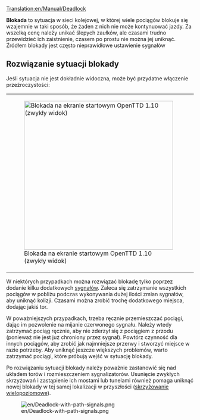 [[Translation:en/Manual/Deadlock]]

'''Blokada''' to sytuacja w sieci kolejowej, w której wiele pociągów blokuje się wzajemnie w taki sposób, że żaden z nich nie może kontynuować jazdy. Za wszelką cenę należy unikać ślepych zaułków, ale czasami trudno przewidzieć ich zaistnienie, czasem po prostu nie można jej uniknąć. Źródłem blokady jest często nieprawidłowe ustawienie sygnałów

== Rozwiązanie sytuacji blokady ==

Jeśli sytuacja nie jest dokładnie widoczna, może być przydatne włączenie przeźroczystości:

{|
|[[File:en/Deadlock titlescreen 1.10 untr.png|400px|thumb|center|Blokada na ekranie startowym OpenTTD 1.10 (zwykły widok)]]
|[[File:en/Deadlock titlescreen 1.10 trns.png|400px|thumb|center|...z włączoną przezroczystością (naciśnięty klawisz '''X''' na klawiaturze)]]
|}

W niektórych przypadkach można rozwiązać blokadę tylko poprzez dodanie kilku dodatkowych [[pl/Sygnały|sygnałów]]. Zaleca się zatrzymanie wszystkich pociągów w pobliżu podczas wykonywania dużej ilości zmian sygnałów, aby uniknąć kolizji. Czasami można zrobić trochę dodatkowego miejsca, dodając jakiś tor.

W poważniejszych przypadkach, trzeba ręcznie przemieszczać pociągi, dając im pozwolenie na mijanie czerwonego sygnału. Należy wtedy zatrzymać pociąg ręcznie, aby nie zderzył się z pociągiem z przodu (ponieważ nie jest już chroniony przez sygnał). Powtórz czynność dla innych pociągów, aby zrobić jak najmniejsze przerwy i stworzyć miejsce w razie potrzeby. Aby uniknąć jeszcze większych problemów, warto zatrzymać pociągi, które próbują wejść w sytuację blokady.

Po rozwiązaniu sytuacji blokady należy poważnie zastanowić się nad układem torów i rozmieszczeniem sygnalizatorów. Usunięcie zwykłych skrzyżowań i zastąpienie ich mostami lub tunelami również pomaga uniknąć nowej blokady w tej samej lokalizacji w przyszłości ([[pl/Community/Junctionary/Skrzyżowania|skrzyżowanie wielopoziomowe]]).

[[File:en/Deadlock-with-path-signals.png]]
